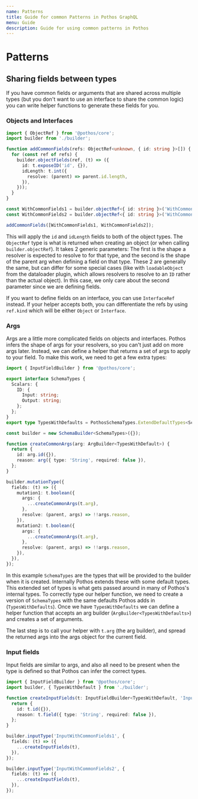 ```yaml
---
name: Patterns
title: Guide for common Patterns in Pothos GraphQL
menu: Guide
description: Guide for using common patterns in Pothos
---
```






# Patterns

## Sharing fields between types

If you have common fields or arguments that are shared across multiple types (but you don't want to
use an interface to share the common logic) you can write helper functions to generate these fields
for you.

### Objects and Interfaces

```typescript
import { ObjectRef } from '@pothos/core';
import builder from './builder';

function addCommonFields(refs: ObjectRef<unknown, { id: string }>[]) {
  for (const ref of refs) {
    builder.objectFields(ref, (t) => ({
      id: t.exposeID('id', {}),
      idLength: t.int({
        resolve: (parent) => parent.id.length,
      }),
    }));
  }
}

const WithCommonFields1 = builder.objectRef<{ id: string }>('WithCommonFields1').implement({});
const WithCommonFields2 = builder.objectRef<{ id: string }>('WithCommonFields2').implement({});

addCommonFields([WithCommonFields1, WithCommonFields2]);
```

This will apply the `id` and `idLength` fields to both of the object types. The `ObjectRef` type is
what is returned when creating an object (or when calling `builder.objectRef`). It takes 2 generic
parameters: The first is the shape a resolver is expected to resolve to for that type, and the
second is the shape of the parent arg when defining a field on that type. These 2 are generally the
same, but can differ for some special cases (like with `loadableObject` from the dataloader plugin,
which allows resolvers to resolve to an `ID` rather than the actual object). In this case, we only
care about the second parameter since we are defining fields.

If you want to define fields on an interface, you can use `InterfaceRef` instead. If your helper
accepts both, you can differentiate the refs by using `ref.kind` which will be either `Object` or
`Interface`.

### Args

Args are a little more complicated fields on objects and interfaces. Pothos infers the shape of args
for your resolvers, so you can't just add on more args later. Instead, we can define a helper that
returns a set of args to apply to your field. To make this work, we need to get a few extra types:

```typescript
import { InputFieldBuilder } from '@pothos/core';

export interface SchemaTypes {
  Scalars: {
    ID: {
      Input: string;
      Output: string;
    };
  };
}
export type TypesWithDefaults = PothosSchemaTypes.ExtendDefaultTypes<SchemaTypes>;

const builder = new SchemaBuilder<SchemaTypes>({});

function createCommonArgs(arg: ArgBuilder<TypesWithDefault>) {
  return {
    id: arg.id({}),
    reason: arg({ type: 'String', required: false }),
  };
}

builder.mutationType({
  fields: (t) => ({
    mutation1: t.boolean({
      args: {
        ...createCommonArgs(t.arg),
      },
      resolve: (parent, args) => !!args.reason,
    }),
    mutation2: t.boolean({
      args: {
        ...createCommonArgs(t.arg),
      },
      resolve: (parent, args) => !!args.reason,
    }),
  }),
});
```

In this example `SchemaTypes` are the types that will be provided to the builder when it is created.
Internally Pothos extends these with some default types. This extended set of types is what gets
passed around in many of Pothos's internal types. To correctly type our helper function, we need to
create a version of `SchemaTypes` with the same defaults Pothos adds in (`TypesWithDefaults`). Once
we have `TypesWithDefaults` we can define a helper function that accepts an arg builder
(`ArgBuilder<TypesWithDefaults>`) and creates a set of arguments.

The last step is to call your helper with `t.arg` (the arg builder), and spread the returned args
into the args object for the current field.

### Input fields

Input fields are similar to args, and also all need to be present when the type is defined so that
Pothos can infer the correct types.

```typescript
import { InputFieldBuilder } from '@pothos/core';
import builder, { TypesWithDefault } from './builder';

function createInputFields(t: InputFieldBuilder<TypesWithDefault, 'InputObject'>) {
  return {
    id: t.id({}),
    reason: t.field({ type: 'String', required: false }),
  };
}

builder.inputType('InputWithCommonFields1', {
  fields: (t) => ({
    ...createInputFields(t),
  }),
});

builder.inputType('InputWithCommonFields2', {
  fields: (t) => ({
    ...createInputFields(t),
  }),
});
```
